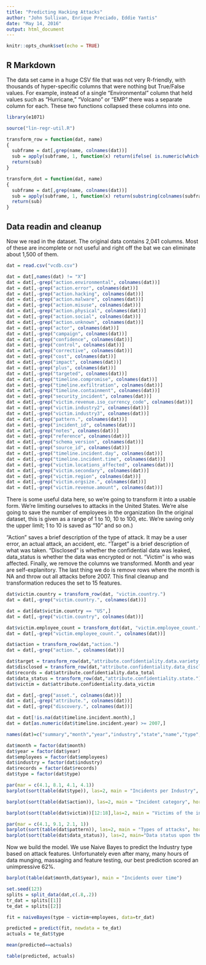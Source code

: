 ---
title: "Predicting Hacking Attacks"
author: "John Sullivan, Enrique Preciado, Eddie Yantis"
date: "May 14, 2016"
output: html_document
---

```{r setup, include=FALSE}
knitr::opts_chunk$set(echo = TRUE)
```

## R Markdown

The data set came in a huge CSV file that was not very R-friendly, with thousands of hyper-specific columns that were nothing but True/False values. For example, instead of a single "Environmental" column that held values such as "Hurricane," "Volcano" or "EMP" there was a separate column for each. These two functions collapsed these columns into one.

```{r functions, echo = FALSE}

library(e1071)

source("lin-regr-util.R")

transform_row = function(dat, name)
{
  subframe = dat[,grep(name, colnames(dat))]
  sub = apply(subframe, 1, function(x) return(ifelse( is.numeric(which(x == TRUE)), substring(colnames(subframe)[which(x == TRUE)], nchar(name) + 1), NA)))
  return(sub)
}

transform_dot = function(dat, name)
{
  subframe = dat[,grep(name, colnames(dat))]
  sub = apply(subframe, 1, function(x) return(substring(colnames(subframe)[which(x == TRUE)], regexpr("\\.[^\\.]*$", colnames(subframe)[which(x == TRUE)]) + 1)))
  return(sub)
}

```

## Data readin and cleanup

Now we read in the dataset. The original data contains 2,041 columns. Most of these are incomplete or not useful and right off the bat we can eliminate about 1,500 of them. 


```{r cleanup}

dat = read.csv("vcdb.csv")

dat = dat[,names(dat) != "X"]
dat = dat[,-grep("action.environmental", colnames(dat))]
dat = dat[,-grep("action.error", colnames(dat))]
dat = dat[,-grep("action.hacking", colnames(dat))]
dat = dat[,-grep("action.malware", colnames(dat))]
dat = dat[,-grep("action.misuse", colnames(dat))]
dat = dat[,-grep("action.physical", colnames(dat))]
dat = dat[,-grep("action.social", colnames(dat))]
dat = dat[,-grep("action.unknown", colnames(dat))]
dat = dat[,-grep("actor", colnames(dat))]
dat = dat[,-grep("campaign", colnames(dat))]
dat = dat[,-grep("confidence", colnames(dat))]
dat = dat[,-grep("control", colnames(dat))]
dat = dat[,-grep("corrective", colnames(dat))]
dat = dat[,-grep("cost", colnames(dat))]
dat = dat[,-grep("impact", colnames(dat))]
dat = dat[,-grep("plus", colnames(dat))]
dat = dat[,-grep("targeted", colnames(dat))]
dat = dat[,-grep("timeline.compromise", colnames(dat))]
dat = dat[,-grep("timeline.exfiltration", colnames(dat))]
dat = dat[,-grep("timeline.containment", colnames(dat))]
dat = dat[,-grep("security_incident", colnames(dat))]
dat = dat[,-grep("victim.revenue.iso_currency_code", colnames(dat))]
dat = dat[,-grep("victim.industry2", colnames(dat))]
dat = dat[,-grep("victim.industry3", colnames(dat))]
dat = dat[,-grep("pattern.", colnames(dat))]
dat = dat[,-grep("incident_id", colnames(dat))]
dat = dat[,-grep("notes", colnames(dat))]
dat = dat[,-grep("reference", colnames(dat))]
dat = dat[,-grep("schema_version", colnames(dat))]
dat = dat[,-grep("source_id", colnames(dat))]
dat = dat[,-grep("timeline.incident.day", colnames(dat))]
dat = dat[,-grep("timeline.incident.time", colnames(dat))]
dat = dat[,-grep("victim.locations_affected", colnames(dat))]
dat = dat[,-grep("victim.secondary", colnames(dat))]
dat = dat[,-grep("victim.region", colnames(dat))]
dat = dat[,-grep("victim.orgsize.", colnames(dat))]
dat = dat[,-grep("victim.revenue.amount", colnames(dat))]

```


There is some useful data here, so we're going to transform it into a usable form. We're limiting ourselves to attacks in the United States. We're alse going to save the number of employees in the organization (In the original dataset, this is given as a range of 1 to 10, 10 to 100, etc. We're saving only the upper limit; 1 to 10 is saved as "10" and so on.)

"Action" saves a brief description of the type of attack. It may be a user error, an actual attack, an accident, etc. "Target" is a brief description of what was taken. "Disclosed" is whether the confidential data was leaked, data_status is whether the data was encrypted or not. "Victim" is who was affected. Finally, we remove the columns we transformed. Month and year are self-explanitory. The last thing we do is remove rows where the month is NA and throw out all attacks before 2007. This final cleanup and transformation reduces the set to 15 features.


```{r cleanup 2: electric boogaloo}

dat$victim.country = transform_row(dat, "victim.country.")
dat = dat[,-grep("victim.country.", colnames(dat))]

dat = dat[dat$victim.country == "US",]
dat = dat[,-grep("victim.country", colnames(dat))]

dat$victim.employee_count = transform_dot(dat, "victim.employee_count.")
dat = dat[,-grep("victim.employee_count.", colnames(dat))]

dat$action = transform_row(dat,"action.")
dat = dat[,-grep("action.", colnames(dat))]

dat$target = transform_row(dat,"attribute.confidentiality.data.variety.")
dat$disclosed = transform_row(dat,"attribute.confidentiality.data_disclosure.")
dat$records = dat$attribute.confidentiality.data_total
dat$data_status = transform_row(dat,"attribute.confidentiality.state.")
dat$victim = dat$attribute.confidentiality.data_victim

dat = dat[,-grep("asset.", colnames(dat))]
dat = dat[,-grep("attribute.", colnames(dat))]
dat = dat[,-grep("discovery.", colnames(dat))]

dat = dat[!is.na(dat$timeline.incident.month),]
dat = dat[as.numeric(dat$timeline.incident.year) >= 2007,]

names(dat)=c("summary","month","year","industry","state","name","type","pattern","employees","action","target","disclosed","records","data_status","victim")

dat$month = factor(dat$month)
dat$year = factor(dat$year)
dat$employees = factor(dat$employees)
dat$industry = factor(dat$industry)
dat$records = factor(dat$records)
dat$type = factor(dat$type)

par(mar = c(4.1, 8.1, 4.1, 4.1))
barplot(sort(table(dat$type)), las=2, main = "Incidents per Industry", horiz = TRUE, col = "firebrick")

barplot(sort(table(dat$action)), las=2, main = "Incident category", horiz = TRUE, col = "firebrick")

barplot(sort(table(dat$victim))[12:18],las=2, main = "Victims of the incidents", horiz = TRUE, col = "firebrick")

par(mar = c(4.1, 9.1, 2.1, 1))
barplot(sort(table(dat$pattern)), las=2, main = "Types of attacks", horiz = TRUE, col = "firebrick")
barplot(sort(table(dat$data_status)), las=2, main="Data status upon theft", horiz = TRUE, col = "firebrick")

```



Now we build the model. We use Naive Bayes to predict the Industry type based on attack features. Unfortunately even after many, many hours of data munging, massaging and feature testing, our best prediction scored an unimpressive 62%. 

```{r naive bayes is naive, message = FALSE}
barplot(table(dat$month,dat$year), main = "Incidents over time")

set.seed(123)
splits = split_data(dat,c(.8,.2))
tr_dat = splits[[1]]
te_dat = splits[[2]]

fit = naiveBayes(type ~ victim+employees, data=tr_dat)

predicted = predict(fit, newdata = te_dat)
actuals = te_dat$type

mean(predicted==actuals)

table(predicted, actuals)
```